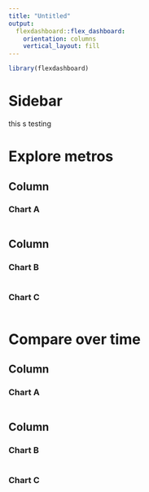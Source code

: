 ```yaml
---
title: "Untitled"
output: 
  flexdashboard::flex_dashboard:
    orientation: columns
    vertical_layout: fill
---
```


```r
library(flexdashboard)
```

Sidebar {.sidebar}
======================================================================

this s testing 



Explore metros
======================================================================


Column {data-width=650}
-----------------------------------------------------------------------

### Chart A

```r

```

Column {data-width=350}
-----------------------------------------------------------------------

### Chart B

```r

```

### Chart C

```r

```

Compare over time
============================================================================

Column {data-width=650}
-----------------------------------------------------------------------
### Chart A

```r

```

Column {.tabset}
-----------------------------------------------------------------------

### Chart B

```r

```

### Chart C
```r

```

